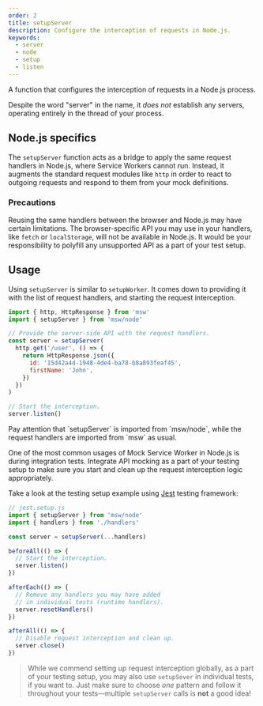 ```yaml
---
order: 2
title: setupServer
description: Configure the interception of requests in Node.js.
keywords:
  - server
  - node
  - setup
  - listen
---
```


A function that configures the interception of requests in a Node.js process.

Despite the word "server" in the name, it _does not_ establish any servers, operating entirely in the thread of your process.

## Node.js specifics

The `setupServer` function acts as a bridge to apply the same request handlers in Node.js, where Service Workers cannot run. Instead, it augments the standard request modules like `http` in order to react to outgoing requests and respond to them from your mock definitions.

### Precautions

Reusing the same handlers between the browser and Node.js may have certain limitations. The browser-specific API you may use in your handlers, like `fetch` or `localStorage`, will not be available in Node.js. It would be your responsibility to polyfill any unsupported API as a part of your test setup.

## Usage

Using `setupServer` is similar to `setupWorker`. It comes down to providing it with the list of request handlers, and starting the request interception.

```js {2,5,15}
import { http, HttpResponse } from 'msw'
import { setupServer } from 'msw/node'

// Provide the server-side API with the request handlers.
const server = setupServer(
  http.get('/user', () => {
    return HttpResponse.json({
      id: '15d42a4d-1948-4de4-ba78-b8a893feaf45',
      firstName: 'John',
    })
  })
)

// Start the interception.
server.listen()
```


<Warning>
  Pay attention that `setupServer` is imported from `msw/node`, while the
  request handlers are imported from `msw` as usual.
</Warning>

One of the most common usages of Mock Service Worker in Node.js is during integration tests. Integrate API mocking as a part of your testing setup to make sure you start and clean up the request interception logic appropriately.

Take a look at the testing setup example using [Jest](https://jestjs.io/) testing framework:

```js
// jest.setup.js
import { setupServer } from 'msw/node'
import { handlers } from './handlers'

const server = setupServer(...handlers)

beforeAll(() => {
  // Start the interception.
  server.listen()
})

afterEach(() => {
  // Remove any handlers you may have added
  // in individual tests (runtime handlers).
  server.resetHandlers()
})

afterAll(() => {
  // Disable request interception and clean up.
  server.close()
})
```

> While we commend setting up request interception globally, as a part of your testing setup, you may also use `setupSever` in individual tests, if you want to. Just make sure to choose _one_ pattern and follow it throughout your tests—multiple `setupServer` calls is **not** a good idea!
